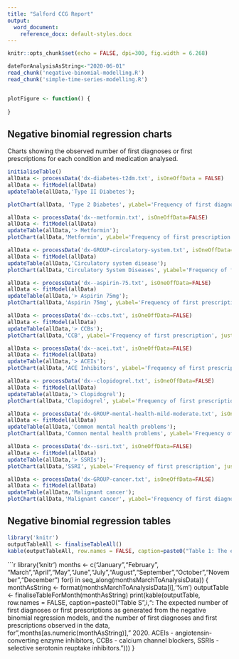 ```yaml
---
title: "Salford CCG Report"
output:
  word_document:
    reference_docx: default-styles.docx
---
```


```r
knitr::opts_chunk$set(echo = FALSE, dpi=300, fig.width = 6.268)
```

```r
dateForAnalysisAsString<-"2020-06-01"
read_chunk('negative-binomial-modelling.R')
read_chunk('simple-time-series-modelling.R')
```

```r
```

```r
plotFigure <- function() {
  
}
```

## Negative binomial regression charts

Charts showing the observed number of first diagnoses or first prescriptions for each condition and medication analysed.

```r
initialiseTable()
allData <- processData('dx-diabetes-t2dm.txt', isOneOffData = FALSE)
allData <- fitModel(allData)
updateTable(allData,'Type II Diabetes');

plotChart(allData, 'Type 2 Diabetes', yLabel='Frequency of first diagnosis', justLastTwoYears = TRUE)
```

```r
allData <- processData('dx--metformin.txt', isOneOffData=FALSE)
allData <- fitModel(allData)
updateTable(allData,'> Metformin');
plotChart(allData,'Metformin', yLabel='Frequency of first prescription', justLastTwoYears = TRUE)
```

```r
allData <- processData('dx-GROUP-circulatory-system.txt', isOneOffData=FALSE)
allData <- fitModel(allData)
updateTable(allData,'Circulatory system disease');
plotChart(allData,'Circulatory System Diseases', yLabel='Frequency of first diagnosis', justLastTwoYears = TRUE)
```

```r
allData <- processData('dx--aspirin-75.txt', isOneOffData=FALSE)
allData <- fitModel(allData)
updateTable(allData,'> Aspirin 75mg');
plotChart(allData,'Aspirin 75mg', yLabel='Frequency of first prescription', justLastTwoYears = TRUE)
```

```r
allData <- processData('dx--ccbs.txt', isOneOffData=FALSE)
allData <- fitModel(allData)
updateTable(allData,'> CCBs');
plotChart(allData,'CCB', yLabel='Frequency of first prescription', justLastTwoYears = TRUE)
```

```r
allData <- processData('dx--acei.txt', isOneOffData=FALSE)
allData <- fitModel(allData)
updateTable(allData,'> ACEIs');
plotChart(allData,'ACE Inhibitors', yLabel='Frequency of first prescription', justLastTwoYears = TRUE)
```

```r
allData <- processData('dx--clopidogrel.txt', isOneOffData=FALSE)
allData <- fitModel(allData)
updateTable(allData,'> Clopidogrel');
plotChart(allData,'Clopidogrel', yLabel='Frequency of first prescription', justLastTwoYears = TRUE)
```

```r
allData <- processData('dx-GROUP-mental-health-mild-moderate.txt', isOneOffData=FALSE)
allData <- fitModel(allData)
updateTable(allData,'Common mental health problems');
plotChart(allData,'Common mental health problems', yLabel='Frequency of first diagnosis', justLastTwoYears = TRUE)
```

```r
allData <- processData('dx--ssri.txt', isOneOffData=FALSE)
allData <- fitModel(allData)
updateTable(allData,'> SSRIs');
plotChart(allData,'SSRI', yLabel='Frequency of first prescription', justLastTwoYears = TRUE)
```

```r
allData <- processData('dx-GROUP-cancer.txt', isOneOffData=FALSE)
allData <- fitModel(allData)
updateTable(allData,'Malignant cancer');
plotChart(allData,'Malignant cancer', yLabel='Frequency of first diagnosis', justLastTwoYears = TRUE)
```

## Negative binomial regression tables

```r
library('knitr')
outputTableAll <- finaliseTableAll()
kable(outputTableAll, row.names = FALSE, caption=paste0("Table 1: The expected number of first diagnoses or first prescriptions as generated from the negative binomial regression models, and the number of first diagnoses and first prescriptions observed in the data, for March to ",getNameOfLastAnalysisMonth()," 2020. ACEIs - angiotensin-converting enzyme inhibitors, CCBs - calcium channel blockers, SSRIs - selective serotonin reuptake inhibitors."))
```

```r
library('knitr')
months <- c("January","February", "March","April","May","June","July","August","September","October","November","December")
for(i in seq_along(monthsMarchToAnalysisData)) {
  monthAsString <- format(monthsMarchToAnalysisData[i],'%m')
  outputTable <- finaliseTableForMonth(monthAsString)
  print(kable(outputTable, row.names = FALSE, caption=paste0("Table S",i,": The expected number of first diagnoses or first prescriptions as generated from the negative binomial regression models, and the number of first diagnoses and first prescriptions observed in the data, for ",months[as.numeric(monthAsString)]," 2020. ACEIs - angiotensin-converting enzyme inhibitors, CCBs - calcium channel blockers, SSRIs - selective serotonin reuptake inhibitors.")))
}